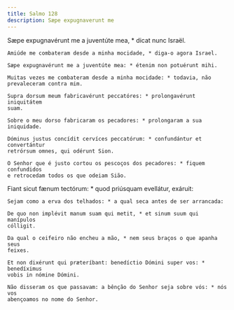```yaml
---
title: Salmo 128
description: Sæpe expugnaverunt me
---
```


<div class="side-by-side not-content">

Sæpe expugnavérunt me a juventúte mea, \* dicat nunc Israël.

    Amiúde me combateram desde a minha mocidade, * diga-o agora Israel.

    Sæpe expugnavérunt me a juventúte mea: * étenim non potuérunt mihi.

    Muitas vezes me combateram desde a minha mocidade: * todavia, não
    prevaleceram contra mim.

    Supra dorsum meum fabricavérunt peccatóres: * prolongavérunt iniquitátem
    suam.

    Sobre o meu dorso fabricaram os pecadores: * prolongaram a sua iniquidade.

    Dóminus justus concídit cervíces peccatórum: * confundántur et convertántur
    retrórsum omnes, qui odérunt Sion.

    O Senhor que é justo cortou os pescoços dos pecadores: * fiquem confundidos
    e retrocedam todos os que odeiam Sião.

Fiant sicut fænum tectórum: \* quod priúsquam evellátur, exáruit:

    Sejam como a erva dos telhados: * a qual seca antes de ser arrancada:

    De quo non implévit manum suam qui metit, * et sinum suum qui manípulos
    cólligit.

    Da qual o ceifeiro não encheu a mão, * nem seus braços o que apanha seus
    feixes.

    Et non dixérunt qui præteríbant: benedíctio Dómini super vos: * benedíximus
    vobis in nómine Dómini.

    Não disseram os que passavam: a bênção do Senhor seja sobre vós: * nós vos
    abençoamos no nome do Senhor.

</div>
